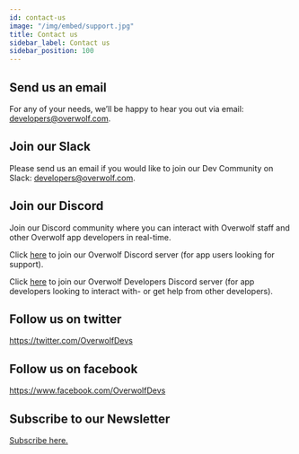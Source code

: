 ```yaml
---
id: contact-us
image: "/img/embed/support.jpg"
title: Contact us
sidebar_label: Contact us
sidebar_position: 100
---
```


## Send us an email

For any of your needs, we’ll be happy to hear you out via email: [developers@overwolf.com](mailto:developers@overwolf.com).

## Join our Slack
Please send us an email if you would like to join our Dev Community on Slack: [developers@overwolf.com](mailto:developers@overwolf.com).

## Join our Discord
Join our Discord community where you can interact with Overwolf staff and other Overwolf app developers in real-time.

Click <a href="https://discord.gg/overwolf" target="_blank">here</a> to join our Overwolf Discord server (for app users looking for support).

Click <a href="https://discord.gg/overwolf-developers" target="_blank">here</a> to join our Overwolf Developers Discord server (for app developers looking to interact with- or get help from other developers).

## Follow us on twitter

<a href="https://twitter.com/OverwolfDevs" target="_blank">https://twitter.com/OverwolfDevs</a>

## Follow us on facebook

<a href="https://www.facebook.com/OverwolfDevs" target="_blank">https://www.facebook.com/OverwolfDevs</a>


## Subscribe to our Newsletter

<a href="http://eepurl.com/dxC30D" target="_blank">Subscribe here.</a>
